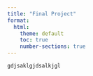 ```yaml
---
title: "Final Project"
format:
  html:
    theme: default
    toc: true
    number-sections: true
---
```


```r
gdjsaklgjdsalkjgl
```

